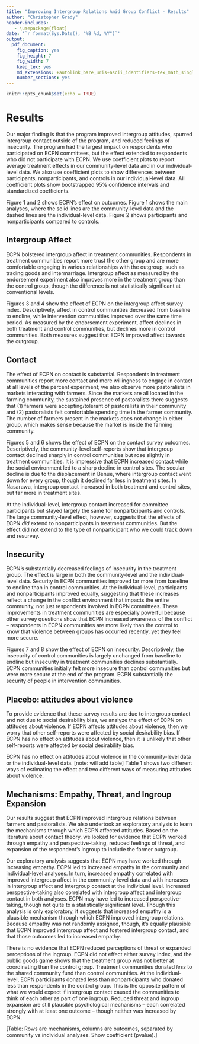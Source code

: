 ```yaml
---
title: "Improving Intergroup Relations Amid Group Conflict - Results"
author: "Christopher Grady"
header-includes:
   - \usepackage{float}
date: '`r format(Sys.Date(), "%B %d, %Y")`'
output:
  pdf_document:
    fig_caption: yes
    fig_height: 7
    fig_width: 7
    keep_tex: yes
    md_extensions: +autolink_bare_uris+ascii_identifiers+tex_math_single_backslash
    number_sections: yes
---
```


```r
knitr::opts_chunk$set(echo = TRUE)
```
<!--
# Key Points

- focus on increased contact + security as behaviorally-relevant outcomes, unlikely for SDB; also trust.  Downplay outcomes that confuse the story.
- Intergroup attitudes: trust index, endorsement experiment.
- Intergroup contact: contact index, list experiment, percentile experiment, markets/social events
- Insecurity: insecurity index
    - Awareness of conflict (ask how many conflicts).  Then it's "intervention groups were _more_ aware of conflicts and yet felt more physically secure, despite their heightened awareness."
- Then atts about violence placebo.

- then exploratory about mechanisms.

- Other outcomes?
    - peace_commit: You would personally commit to peace with X group, even if members of X group used violence against your group.


<!--
- Moderators
    - group status: pastoralists vs farmers
    - state: Nas vs Ben
    - In Benue: IDP camp vs community
    - SES/radio
-->

# Results

Our major finding is that the program improved intergroup attitudes, spurred intergroup contact outside of the program, and reduced feelings of insecurity.  The program had the largest impact on respondents who participated on ECPN committees, but the effect extended to respondents who did not participate with ECPN.  We use coefficient plots to report average treatment effects in our community-level data and in our individual-level data.  We also use coefficient plots to show differences between participants, nonparticipants, and controls in our individual-level data.  All coefficient plots show bootstrapped 95% confidence intervals and standardized coefficients.

Figure 1 and 2 shows ECPN's effect on outcomes.  Figure 1 shows the main analyses, where the solid lines are the community-level data and the dashed lines are the individual-level data.  Figure 2 shows participants and nonparticipants compared to controls.

\begin{figure}[!h]
	\begin{minipage}[b]{.48\textwidth}
		\includegraphics[width=\linewidth]{../figs/ecpn_coefplots_MainOuts-cats.png}
		%\caption{Look at fig 1!}
		\label{fig:fig1}
	\end{minipage}
	\hfill
	\begin{minipage}[b]{.48\textwidth}
		\includegraphics[width=\linewidth]{../figs/ecpn_coefplots_MainOuts_panel-cats.png}
		%\caption{Look at fig 2!}
		\label{fig:fig2}
	\end{minipage}
\end{figure}


## Intergroup Affect

ECPN bolstered intergroup affect in treatment communities.  Respondents in treatment communities report more trust the other group and are more comfortable engaging in various relationships with the outgroup, such as trading goods and intermarriage.  Intergroup affect as measured by the endorsement experiment also improves more in the treatment group than the control group, though the difference is not statistically significant at conventional levels.

Figures 3 and 4 show the effect of ECPN on the intergroup affect survey index. Descriptively, affect in control communities decreased from baseline to endline, while intervention communities improved over the same time period.  As measured by the endorsement experiment, affect declines in both treatment and control communities, but declines more in control communities.  Both measures suggest that ECPN improved affect towards the outgroup.

\begin{figure}[!h]
	\begin{minipage}[b]{.48\textwidth}
		\includegraphics[width=\linewidth]{../figs/affectComm_plot.png}
		%\caption{Look at fig 1!}
		\label{fig:fig3}
	\end{minipage}
	\hfill
	\begin{minipage}[b]{.48\textwidth}
		\includegraphics[width=\linewidth]{../figs/affectPan_plot.png}
		%\caption{Look at fig 2!}
		\label{fig:fig4}
	\end{minipage}
\end{figure}

## Contact

The effect of ECPN on contact is substantial.  Respondents in treatment communities report more contact and more willingness to engage in contact at all levels of the percent experiment; we also observe more pastoralists in markets interacting with farmers.  Since the markets are all located in the farming community, the sustained presence of pastoralists there suggests that (1) farmers were accepting/tolerant of pastoralists in their community and (2) pastoralists felt comfortable spending time in the farmer community.  The number of farmers present in the markets does not change in either group, which makes sense because the market is inside the farming community.

\begin{figure}[!h]
	\begin{minipage}[b]{.48\textwidth}
		\includegraphics[width=\linewidth]{../figs/conComm_plot.png}
		%\caption{Look at fig 1!}
		\label{fig:fig5}
	\end{minipage}
	\hfill
	\begin{minipage}[b]{.48\textwidth}
		\includegraphics[width=\linewidth]{../figs/conPan_plot.png}
		%\caption{Look at fig 2!}
		\label{fig:fig6}
	\end{minipage}
\end{figure}

Figures 5 and 6 shows the effect of ECPN on the contact survey outcomes. Descriptively, the community-level self-reports show that intergroup contact declined sharply in control communities but rose slightly in treatment communities.  It is impressive that ECPN increased contact while the social environment led to a sharp decline in control sites.  The secular decline is due to the displacement in Benue, where intergroup contact went down for every group, though it declined far less in treatment sites. In Nasarawa, intergroup contact increased in both treatment and control sites, but far more in treatment sites.  

At the individual-level, intergroup contact increased for committee participants but stayed largely the same for nonparticipants and controls.  The large community-level effect, however, suggests that the effects of ECPN _did_ extend to nonparticipants in treatment communities.  But the effect did not extend to the type of nonparticipant who we could track down and resurvey.

## Insecurity

ECPN's substantially decreased feelings of insecurity in the treatment group.  The effect is large in both the community-level and the individual-level data.  Security in ECPN communities improved far more from baseline to endline than in control communities.  At the individual-level, participants and nonparticipants improved equally, suggesting that these increases reflect a change in the conflict environment that impacts the entire community, not just respondents involved in ECPN committees.  These improvements in treatment communities are especially powerful because other survey questions show that ECPN increased awareness of the conflict -- respondents in ECPN communities are more likely than the control to know that violence between groups has occurred recently, yet they feel more secure.

\begin{figure}[!h]
	\begin{minipage}[b]{.48\textwidth}
		\includegraphics[width=\linewidth]{../figs/inComm_plot.png}
		%\caption{Look at fig 1!}
		\label{fig:fig7}
	\end{minipage}
	\hfill
	\begin{minipage}[b]{.48\textwidth}
		\includegraphics[width=\linewidth]{../figs/inPan_plot.png}
		%\caption{Look at fig 2!}
		\label{fig:fig8}
	\end{minipage}
\end{figure}

Figures 7 and 8 show the effect of ECPN on insecurity.  Descriptively, the insecurity of control communities is largely unchanged from baseline to endline but insecurity in treatment communities declines substantially.  ECPN communities initially felt more insecure than control communities but were more secure at the end of the program.  ECPN substantially the security of people in intervention communities.

## Placebo: attitudes about violence

To provide evidence that these survey results are due to intergroup contact and not due to social desirability bias, we analyze the effect of ECPN on attitudes about violence.  If ECPN affects attitudes about violence, then we worry that other self-reports were affected by social desirability bias.  If ECPN has no effect on attitudes about violence, then it is unlikely that other self-reports were affected by social desirability bias.  

ECPN has no effect on attitudes about violence in the community-level data or the individual-level data.  [note: will add table] Table 1 shows two different ways of estimating the effect and two different ways of measuring attitudes about violence.

## Mechanisms: Empathy, Threat, and Ingroup Expansion

Our results suggest that ECPN improved intergroup relations between farmers and pastoralists.  We also undertook an exploratory analysis to learn the mechanisms through which ECPN affected attitudes.  Based on the literature about contact theory, we looked for evidence that ECPN worked through empathy and perspective-taking, reduced feelings of threat, and expansion of the respondent's ingroup to include the former outgroup.

Our exploratory analysis suggests that ECPN may have worked through increasing empathy.  ECPN led to increased empathy in the community and individual-level analyses.  In turn, increased empathy correlated with improved intergroup affect in the community-level data and with increases in intergroup affect and intergroup contact at the individual level.  Increased perspective-taking also correlated with intergroup affect and intergroup contact in both analyses. ECPN may have led to increased perspective-taking, though not quite to a statistically significant level.  Though this analysis is only exploratory, it suggests that increased empathy is a plausible mechanism through which ECPN improved intergroup relations.  Because empathy was not randomly assigned, though, it's equally plausible that ECPN improved intergroup affect and fostered intergroup contact, and that those outcomes led to increased empathy.

There is no evidence that ECPN reduced perceptions of threat or expanded perceptions of the ingroup.  ECPN did not effect either survey index, and the public goods game shows that the treatment group was not better at coordinating than the control group.  Treatment communities donated _less_ to the shared community fund than control communities.  At the individual-level, ECPN participants donated less than nonparticipants who donated less than respondents in the control group.  This is the opposite pattern of what we would expect if intergroup contact caused the communities to think of each other as part of one ingroup.  Reduced threat and ingroup expansion are still plausible psychological mechanisms -- each correlated strongly with at least one outcome -- though neither was increased by ECPN.

[Table: Rows are mechanisms, columns are outcomes, separated by community vs individual analyses.  Show coefficient (pvalue).]

<!--
Community:
-ECPN maybe increases empathy increases, by these measures (Below 0.10 pvalue).  Empathy correlates with intergroup attitudes; some correlation with security.
-ECPN does not cause perspective-taking, but again only one question.  Perspective-taking does correlated with intergroup attitudes, contact, and somewhat security (p<.10).
-Cannot work through reduced feelings of threat because ECPN does not correlate with feelings of threat.  Threat is negatively correlated with intergroup affect, though.
-ECPN does not increase ingroup expansion.  But change here correlates with intergroup attitudes.

Individual: 
-ECPN does increase empathy.  Improving empathy correlated with improving intergroup attitudes, intergroup contact, but not security.  -ECPN increases perspective-taking a bit, but not to a statistically significant level (remember, only measured with one question).  perspective-taking correlates with intergroup attitudes and contact.  Plausible mechanism with some suggestive/exploratory evidence.
-ECPN does not reduce feelings of threat.  But feelings of threat negatively correlated with intergroup attitudes, contact, and security.  Plausible mechanism.
-ECPN does not cause ingroup expansion, but ingroup expansion correlated with intergroup attitudes and contact.  Somewhat with security.
-->

<!--
## Alternative Mechanisms

**Material Improvement** If the result is explained by the material improvement, we'd expect people who used the borehole to express the most improvement on outcomes.
-->



<!--
List exp fail:
The list experiment coefficient, however, suggests that the program _increased_ dislike of interacting with the other group in markets, relative to the change in the control group.  Descriptively, dislike of interacting with other groups declines in both the treatment and the control group, but the decline is much larger in the control group.  In fact, the list experiment suggests that, on average, _no one_ in the control group is upset about interacting with the other side in markets.  The endline difference between the 4-item and the 3-item list in the control group is slightly negative, implying that the presence of the 4th item slightly decreased the number of reported items.  The endline difference in almost half of communities is negative, indicating that the list experiment failed.


-->